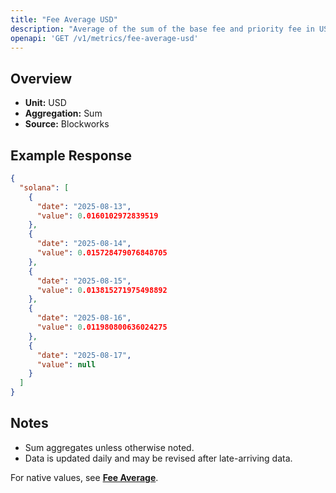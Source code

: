 ```yaml
---
title: "Fee Average USD"
description: "Average of the sum of the base fee and priority fee in USD that day"
openapi: 'GET /v1/metrics/fee-average-usd'
---
```


## Overview

- **Unit:** USD
- **Aggregation:** Sum
- **Source:** Blockworks

## Example Response

```json
{
  "solana": [
    {
      "date": "2025-08-13",
      "value": 0.0160102972839519
    },
    {
      "date": "2025-08-14",
      "value": 0.015728479076848705
    },
    {
      "date": "2025-08-15",
      "value": 0.013815271975498892
    },
    {
      "date": "2025-08-16",
      "value": 0.011980800636024275
    },
    {
      "date": "2025-08-17",
      "value": null
    }
  ]
}
```

## Notes
- Sum aggregates unless otherwise noted.
- Data is updated daily and may be revised after late-arriving data.


<Note>For native values, see **[Fee Average](./fee-average)**.</Note>